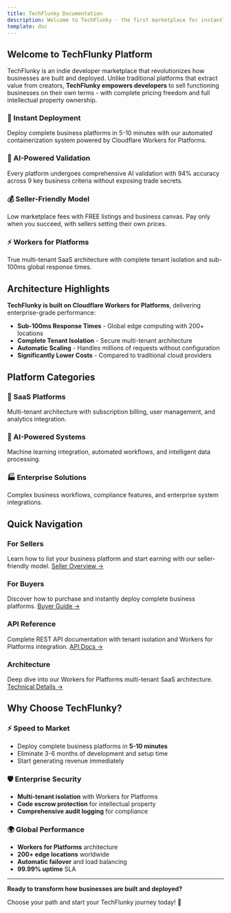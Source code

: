 ```yaml
---
title: TechFlunky Documentation
description: Welcome to TechFlunky - the first marketplace for instantly deployable business platforms
template: doc
---
```


## Welcome to TechFlunky Platform

TechFlunky is an indie developer marketplace that revolutionizes how businesses are built and deployed. Unlike traditional platforms that extract value from creators, **TechFlunky empowers developers** to sell functioning businesses on their own terms - with complete pricing freedom and full intellectual property ownership.

### 🚀 Instant Deployment
Deploy complete business platforms in 5-10 minutes with our automated containerization system powered by Cloudflare Workers for Platforms.

### 🤖 AI-Powered Validation
Every platform undergoes comprehensive AI validation with 94% accuracy across 9 key business criteria without exposing trade secrets.

### 💰 Seller-Friendly Model
Low marketplace fees with FREE listings and business canvas. Pay only when you succeed, with sellers setting their own prices.

### ⚡ Workers for Platforms
True multi-tenant SaaS architecture with complete tenant isolation and sub-100ms global response times.

## Architecture Highlights

**TechFlunky is built on Cloudflare Workers for Platforms**, delivering enterprise-grade performance:

- **Sub-100ms Response Times** - Global edge computing with 200+ locations
- **Complete Tenant Isolation** - Secure multi-tenant architecture
- **Automatic Scaling** - Handles millions of requests without configuration
- **Significantly Lower Costs** - Compared to traditional cloud providers

## Platform Categories

### 🏢 SaaS Platforms
Multi-tenant architecture with subscription billing, user management, and analytics integration.

### 🤖 AI-Powered Systems
Machine learning integration, automated workflows, and intelligent data processing.

### 🏭 Enterprise Solutions
Complex business workflows, compliance features, and enterprise system integrations.

## Quick Navigation

### For Sellers
Learn how to list your business platform and start earning with our seller-friendly model.
[Seller Overview →](/sellers/overview/)

### For Buyers
Discover how to purchase and instantly deploy complete business platforms.
[Buyer Guide →](/buyers/overview/)

### API Reference
Complete REST API documentation with tenant isolation and Workers for Platforms integration.
[API Docs →](/api/overview/)

### Architecture
Deep dive into our Workers for Platforms multi-tenant SaaS architecture.
[Technical Details →](/architecture/overview/)

## Why Choose TechFlunky?

### ⚡ Speed to Market
- Deploy complete business platforms in **5-10 minutes**
- Eliminate 3-6 months of development and setup time
- Start generating revenue immediately

### 🛡️ Enterprise Security
- **Multi-tenant isolation** with Workers for Platforms
- **Code escrow protection** for intellectual property
- **Comprehensive audit logging** for compliance

### 🌍 Global Performance
- **Workers for Platforms** architecture
- **200+ edge locations** worldwide
- **Automatic failover** and load balancing
- **99.99% uptime** SLA

---

**Ready to transform how businesses are built and deployed?**

Choose your path and start your TechFlunky journey today! 🚀